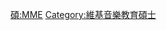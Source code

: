 {{Userbox
  |border-c = #88FF88
  |border-s = 1
  |id-c     = #88FF88
  |id-s     = 12
  |id-fc    = #000000
  |info-c   = #EEFFEE
  |info-s   = 10
  |info-fc  = #000000
  |id       = M.M.E.
  |info     = 這個用戶擁有[[:Category:維基音樂教育碩士|音樂教育碩士]]學位。
}}
<includeonly> [[Category:維基音樂教育碩士|{{PAGENAME}}]] </includeonly>
<noinclude> [[Category:學位用戶框模板|碩:MME]][[Category:維基音樂教育碩士]] </noinclude>
